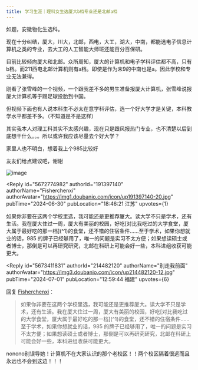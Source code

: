 ```yaml
---
title: 学习生涯｜理科女生选厦大b档专业还是北邮a档
---
```



<Forum groupName="00后人生研究室" groupUrl="https://www.douban.com/group/739053/" archivedAt="2025-05-16T14:18:29.470Z">
  <Post
    id="308070819"
    title="学习生涯｜理科女生选厦大b档专业还是北邮a档"
    url="https://www.douban.com/group/topic/308070819/?_spm_id=MjUzMDIwNjYw"
    pubTime="2024-07-12"
    highlightUserId="191397140"
  >
如题，安徽物化生选科。

现在十分纠结，厦大，川大，北邮，西电，大工，湖大，中南，都能选电子信息计算机之类的专业，去大工的人工智能大师班还能百分百保研。

目前比较倾向厦大和北邮。众所周知，厦大的计算机和电子学科评估都不高，只有b档。而211西电北邮计算机则有a档。即使是作为末9的中南也是a。因此学校和专业无法兼得。

刚看了张雪峰的一个视频，一个跟我差不多的男生准备报厦大计算机，张雪峰说报厦大计算机等于踢足球投胎到中国。

但视频下面也有人说本科生不必太在意学科评估，选一个好大学才是关键，本科教学水平都差不多。（不知道是不是这样）

其实我本人对理工科其实不太感兴趣，现在只是跟风报热门专业，也不清楚以后到底想干什么。。。所以或许我应该尽量去个好大学？

家里人也不明白，想着我上个985比较好

友友们给点建议吧，谢谢

![image](https://img3.doubanio.com/view/group_topic/l/public/p654830263.webp)

<Reply
  id="5672774982"
  authorId="191397140"
  authorName="Fisherchenxi"
  authorAvatar="https://img1.doubanio.com/icon/up191397140-20.jpg"
  pubTime="2024-06-30"
  pubLocation="18:46:21 江苏"
  upvotes={1}
>
如果你非要在这两个学校里选，我可能还是更推荐厦大。读大学不只是学术，还有生活。我在厦大住过一周，厦大有美丽的校园，好吃\[对比我吃过的大学食堂，厦大属于最好吃的那一档\](\^1)的食堂，还不错的住宿条件......至于学术，如果你想就业的话，985
的牌子已经够用了，唯一的问题是实习不太方便；如果想读硕士或者博士，那倒是可以再研究研究，北邮在科研上可能会好一些，本科进组收获可能更大。
</Reply>

<Reply
  id="5673411831"
  authorId="214482120"
  authorName="别走我前面"
  authorAvatar="https://img3.doubanio.com/icon/up214482120-12.jpg"
  pubTime="2024-07-01"
  pubLocation="12:59:44 福建"
  upvotes={6}
>
回复 [Fisherchenxi](https://www.douban.com/people/191397140/)：
 > 如果你非要在这两个学校里选，我可能还是更推荐厦大。读大学不只是学术，还有生活。我在厦大住过一周，厦大有美丽的校园，好吃\[对比我吃过的大学食堂，厦大属于最好吃的那一档\](\^1)的食堂，还不错的住宿条件......至于学术，如果你想就业的话，985
> 的牌子已经够用了，唯一的问题是实习不太方便；如果想读硕士或者博士，那倒是可以再研究研究，北邮在科研上可能会好一些，本科进组收获可能更大。

nonono别误导她！计算机不在大家认识的那个老校区！！两个校区隔着很远而且永远也不会到这边！！！
</Reply>
  </Post>
</Forum>
